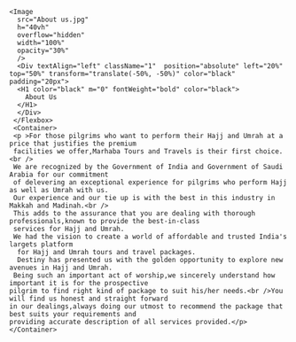 <Section pt="0">
    <Flexbox flexDirection="column" textAlign="left" position="relative" >
    
    <Image
      src="About us.jpg"
      h="40vh"
      overflow="hidden"
      width="100%"
      opacity="30%"
      />
      <Div textAlign="left" className="1"  position="absolute" left="20%" top="50%" transform="translate(-50%, -50%)" color="black" padding="20px">
      <H1 color="black" m="0" fontWeight="bold" color="black">
        About Us
      </H1>
      </Div>
     </Flexbox>
     <Container>
     <p >For those pilgrims who want to perform their Hajj and Umrah at a price that justifies the premium 
     facilities we offer,Marhaba Tours and Travels is their first choice.<br />
     We are recognized by the Government of India and Government of Saudi Arabia for our commitment 
     of delevering an exceptional experience for pilgrims who perform Hajj as well as Umrah with us.
     Our experience and our tie up is with the best in this industry in Makkah and Madinah.<br />
     This adds to the assurance that you are dealing with thorough professionals,known to provide the best-in-class
     services for Hajj and Umrah.
     We had the vision to create a world of affordable and trusted India's largets platform
      for Hajj and Umrah tours and travel packages.
      Destiny has presented us with the golden opportunity to explore new avenues in Hajj and Umrah.
     Being such an important act of worship,we sincerely understand how important it is for the prospective
    pilgrim to find right kind of package to suit his/her needs.<br />You will find us honest and straight forward  
    in our dealings,always doing our utmost to recommend the package that best suits your requirements and 
    providing accurate description of all services provided.</p>
    </Container>
</Section>